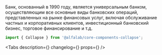 

<Meta title='Components/Collapse' component={Collapse} id='Collapse' />

<!-- Canvas -->

<Story name='Collapse'>
    <Collapse collapsedLabel='Подробнее' expandedLabel='Скрыть' isExpanded={true}>
        Банк, основанный в 1990 году, является универсальным банком, осуществляющим все основные
        виды банковских операций, представленных на рынке финансовых услуг, включая обслуживание
        частных и корпоративных клиентов, инвестиционный банковский бизнес, торговое финансирование
        и т.д.
    </Collapse>
</Story>

<!-- Docs -->

<ComponentHeader name='Collapse' version={version} package='@alfalab/core-components-collapse' />

```jsx
import { Collapse } from '@alfalab/core-components-collapse';
```

<Tabs
    description={<Description />}
    changelog={<Changelog />}
    props={<ArgsTable of={CollapseTS} />}
/>
